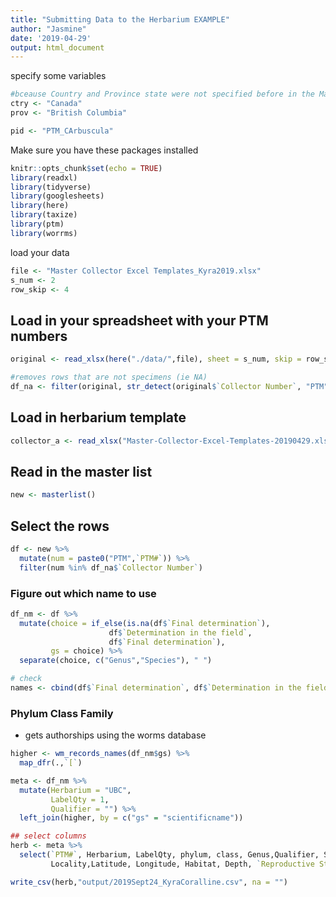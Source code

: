 ```yaml
---
title: "Submitting Data to the Herbarium EXAMPLE"
author: "Jasmine"
date: '2019-04-29'
output: html_document
---
```


specify some variables
```r
#bceause Country and Province state were not specified before in the Master list
ctry <- "Canada"
prov <- "British Columbia"

pid <- "PTM_CArbuscula"
```


Make sure you have these packages installed
```r
knitr::opts_chunk$set(echo = TRUE)
library(readxl)
library(tidyverse)
library(googlesheets)
library(here)
library(taxize)
library(ptm)
library(worrms)
```

load your data
```r
file <- "Master Collector Excel Templates_Kyra2019.xlsx"
s_num <- 2
row_skip <- 4
```

## Load in your spreadsheet with your PTM numbers
```r
original <- read_xlsx(here("./data/",file), sheet = s_num, skip = row_skip)

#removes rows that are not specimens (ie NA)
df_na <- filter(original, str_detect(original$`Collector Number`, "PTM"))
```

## Load in herbarium template
```r
collector_a <- read_xlsx("Master-Collector-Excel-Templates-20190429.xlsx",sheet = 2, skip = 4)
```


## Read in the master list
```r
new <- masterlist()
```

## Select the rows
```r
df <- new %>% 
  mutate(num = paste0("PTM",`PTM#`)) %>% 
  filter(num %in% df_na$`Collector Number`)
```

### Figure out which name to use
```r
df_nm <- df %>% 
  mutate(choice = if_else(is.na(df$`Final determination`),
                      df$`Determination in the field`,
                      df$`Final determination`),
         gs = choice) %>% 
  separate(choice, c("Genus","Species"), " ")

# check
names <- cbind(df$`Final determination`, df$`Determination in the field`, df$`genetic match/notes`)
```

### Phylum Class Family
- gets authorships using the worms database
```r
higher <- wm_records_names(df_nm$gs) %>% 
  map_dfr(.,`[`)
```

```r
meta <- df_nm %>%
  mutate(Herbarium = "UBC",
         LabelQty = 1,
         Qualifier = "") %>% 
  left_join(higher, by = c("gs" = "scientificname"))

## select columns
herb <- meta %>% 
  select(`PTM#`, Herbarium, LabelQty, phylum, class, Genus,Qualifier, Species, authority,
         Locality,Latitude, Longitude, Habitat, Depth, `Reproductive Status`, `Date Collected`, `Primary Collector`, `PTM#`,`Determined by`, `Determination Date`, `Field Notes` )
```

```r
write_csv(herb,"output/2019Sept24_KyraCoralline.csv", na = "")
```

